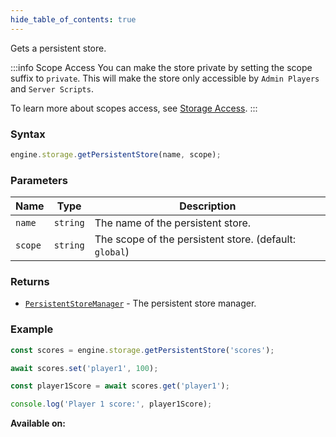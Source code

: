 ```yaml
---
hide_table_of_contents: true
---
```



Gets a persistent store.

:::info Scope Access
You can make the store private by setting the scope suffix to `private`. This will make the store only accessible by `Admin Players` and `Server Scripts`.

To learn more about scopes access, see [Storage Access](/concepts/storage#access).
:::

### Syntax

```js
engine.storage.getPersistentStore(name, scope);
```

### Parameters

| Name    | Type     | Description                                            |
| ------- | -------- | ------------------------------------------------------ |
| `name`  | `string` | The name of the persistent store.                      |
| `scope` | `string` | The scope of the persistent store. (default: `global`) |

### Returns

- [`PersistentStoreManager`](/sdk/types/PersistentStoreManager) - The persistent store manager.

### Example

```js
const scores = engine.storage.getPersistentStore('scores');

await scores.set('player1', 100);

const player1Score = await scores.get('player1');

console.log('Player 1 score:', player1Score);
```

**Available on:** <ClientTag />

